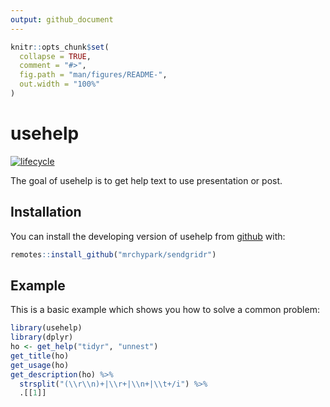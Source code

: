 ```yaml
---
output: github_document
---
```


<!-- README.md is generated from README.Rmd. Please edit that file -->

```r
knitr::opts_chunk$set(
  collapse = TRUE,
  comment = "#>",
  fig.path = "man/figures/README-",
  out.width = "100%"
)
```
# usehelp

[![lifecycle](https://img.shields.io/badge/lifecycle-experimental-orange.svg)](https://www.tidyverse.org/lifecycle/#experimental)

The goal of usehelp is to get help text to use presentation or post.

## Installation

You can install the developing version of usehelp from [github](https://github.com/mrchypark/usehelp) with:

``` r
remotes::install_github("mrchypark/sendgridr")
```

## Example

This is a basic example which shows you how to solve a common problem:

```r
library(usehelp)
library(dplyr)
ho <- get_help("tidyr", "unnest")
get_title(ho)
get_usage(ho)
get_description(ho) %>% 
  strsplit("(\\r\\n)+|\\r+|\\n+|\\t+/i") %>% 
  .[[1]]
```
